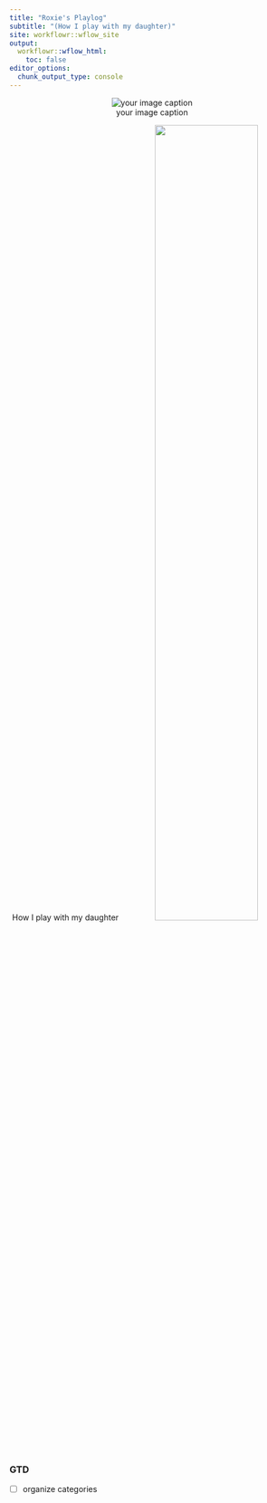 ```yaml
---
title: "Roxie's Playlog"
subtitle: "(How I play with my daughter)"
site: workflowr::wflow_site
output:
  workflowr::wflow_html:
    toc: false
editor_options:
  chunk_output_type: console
---
```


<center>

![your image caption](image.png)

</center>

<p align="center">
  How I play with my daughter
  <img src="https://raw.githubusercontent.com/chenh19/Roxie/main/src/Images/cover.jpg" width=60%>
</p>


### GTD

- [ ] organize categories

